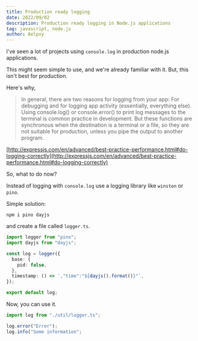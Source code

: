 ```yaml
---
title: Production ready logging
date: 2022/09/02
description: Production ready logging in Node.js applications
tag: javascript, node.js
author: Aelpxy
---
```


I've seen a lot of projects using `console.log` in production node.js applications.

This might seem simple to use, and we're already familiar with it. But, this isn't best for production.

Here's why,

> In general, there are two reasons for logging from your app: For debugging and for logging app activity (essentially, everything else). Using console.log() or console.error() to print log messages to the terminal is common practice in development. But these functions are synchronous when the destination is a terminal or a file, so they are not suitable for production, unless you pipe the output to another program.

[http://expressjs.com/en/advanced/best-practice-performance.html#do-logging-correctly](http://expressjs.com/en/advanced/best-practice-performance.html#do-logging-correctly)

So, what to do now?

Instead of logging with `console.log` use a logging library like `winston` or `pino`.

Simple solution:

```
npm i pino dayjs
```

and create a file called `logger.ts`.

```ts
import logger from "pino";
import dayjs from "dayjs";

const log = logger({
  base: {
    pid: false,
  },
  timestamp: () => `,"time":"${dayjs().format()}"`,
});

export default log;
```

Now, you can use it.

```ts
import log from "./util/logger.ts";

log.error("Error");
log.info("Some information";
```
